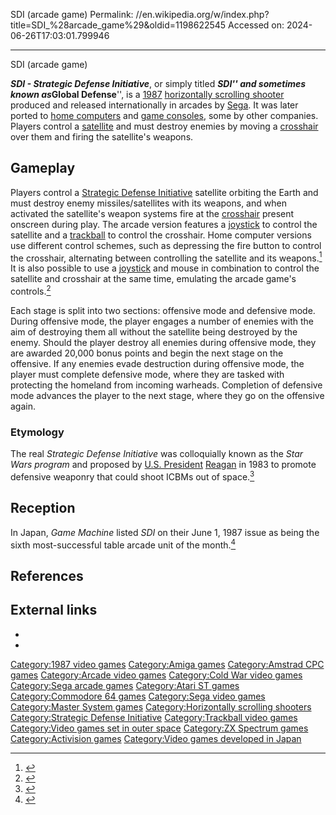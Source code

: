 SDI (arcade game)
Permalink: //en.wikipedia.org/w/index.php?title=SDI_%28arcade_game%29&oldid=1198622545
Accessed on: 2024-06-26T17:03:01.799946



------
SDI (arcade game)
{{Short description|1987 video game}}
{{for|the action adventure game from Cinemaware|S.D.I. (video game)}}
{{Infobox video game
| title          = SDI
| image          = SDI arcadeflyer.png
| caption        = 
| developer      = [[Sega]]
| publisher      = Sega<br>[[Activision]]
| series         = 
| engine         = 
| released       = 1987
| genre          = [[Scrolling shooter]]
| modes          = 
| platforms      = {{cslist| [[Arcade game|Arcade]] | [[Amiga]] | [[Amstrad CPC]] | [[Atari ST]] | [[Commodore 64]] | [[Master System]] | [[ZX Spectrum]]}}
}}

'''''SDI - Strategic Defense Initiative''''', or simply titled '''''SDI''''' and sometimes known as '''''Global Defense''''', is a [[1987 in video gaming|1987]] [[scrolling shooter|horizontally scrolling shooter]] produced and released internationally in arcades by [[Sega]]. It was later ported to [[home computers]] and [[game consoles]], some by other companies. Players control a [[satellite]] and must destroy enemies by moving a [[crosshair]] over them and firing the satellite's weapons.

==Gameplay==
Players control a [[Strategic Defense Initiative]] satellite orbiting the Earth and must destroy enemy missiles/satellites with its weapons, and when activated the satellite's weapon systems fire at the [[crosshair]] present onscreen during play. The arcade version features a [[joystick]] to control the satellite and a [[trackball]] to control the crosshair. Home computer versions use different control schemes, such as depressing the fire button to control the crosshair, alternating between controlling the satellite and its weapons.<ref name="zzap">{{cite journal | last = Hamza| first = Kati |author2=Evans, Matthew | title = SDI| journal = [[Zzap!64]]| issue = 47| pages = 21| publisher = [[Newsfield Publications Ltd]]| date = March 1989}}</ref> It is also possible to use a [[joystick]] and mouse in combination to control the satellite and crosshair at the same time, emulating the arcade game's controls.<ref name="cvg">{{cite journal | last = Rignall| first = Julian | title = Reviews - SDI| journal = [[Computer and Video Games]]| issue = 86| pages = 58, 59| publisher = [[EMAP]]| date = December 1988}}</ref>

Each stage is split into two sections: offensive mode and defensive mode. During offensive mode, the player engages a number of enemies with the aim of destroying them all without the satellite being destroyed by the enemy. Should the player destroy all enemies during offensive mode, they are awarded 20,000 bonus points and begin the next stage on the offensive. If any enemies evade destruction during offensive mode, the player must complete defensive mode, where they are tasked with protecting the homeland from incoming warheads. Completion of defensive mode advances the player to the next stage, where they go on the offensive again.

===Etymology===
The real ''Strategic Defense Initiative'' was colloquially known as the ''Star Wars program'' and proposed by [[President of the United States|U.S. President]] [[Ronald Reagan|Reagan]] in 1983 to promote defensive weaponry that could shoot ICBMs out of space.<ref>{{cite journal | title = Reviews - SDI| journal = [[Crash (magazine)|Crash]]| issue = 90| pages = 49| publisher = [[Newsfield Publications Ltd]]| date = July 1991}}</ref>

== Reception ==
In Japan, ''Game Machine'' listed ''SDI'' on their June 1, 1987 issue as being the sixth most-successful table arcade unit of the month.<ref>{{cite magazine|title=Game Machine's Best Hit Games 25 - テーブル型TVゲーム機 (Table Videos)|magazine=[[:ja:ゲームマシン|Game Machine]]|issue=309|publisher=[[:ja:アミューズメント通信社|Amusement Press, Inc.]]|date=1 June 1987|page=21|lang=ja}}</ref>

==References==
{{reflist}}

==External links==
*{{KLOV game|id=9396|name=SDI}}
*{{WoS game|id=0004384|name=SDI}}

[[Category:1987 video games]]
[[Category:Amiga games]]
[[Category:Amstrad CPC games]]
[[Category:Arcade video games]]
[[Category:Cold War video games]]
[[Category:Sega arcade games]]
[[Category:Atari ST games]]
[[Category:Commodore 64 games]]
[[Category:Sega video games]]
[[Category:Master System games]]
[[Category:Horizontally scrolling shooters]]
[[Category:Strategic Defense Initiative]]
[[Category:Trackball video games]]
[[Category:Video games set in outer space]]
[[Category:ZX Spectrum games]]
[[Category:Activision games]]
[[Category:Video games developed in Japan]]